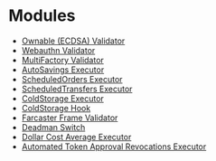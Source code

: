 # Modules

- [Ownable (ECDSA) Validator](https://github.com/rhinestonewtf/modulekit/tree/main/examples/src/OwnableValidator)
- [Webauthn Validator](https://github.com/rhinestonewtf/modulekit/tree/main/examples/src/WebauthnValidator)
- [MultiFactory Validator](https://github.com/rhinestonewtf/modulekit/tree/main/examples/src/MultiFactor)
- [AutoSavings Executor](https://github.com/rhinestonewtf/modulekit/tree/main/examples/src/AutoSavings)
- [ScheduledOrders Executor](https://github.com/rhinestonewtf/modulekit/tree/main/examples/src/ScheduledTransactions)
- [ScheduledTransfers Executor](https://github.com/rhinestonewtf/modulekit/tree/main/examples/src/ScheduledTransactions)
- [ColdStorage Executor](https://github.com/rhinestonewtf/modulekit/tree/main/examples/src/ColdStorage)
- [ColdStorage Hook](https://github.com/rhinestonewtf/modulekit/tree/main/examples/src/ColdStorage)
- [Farcaster Frame Validator](https://github.com/Destiner/module-frame/blob/main/src/FrameValidator.sol)
- [Deadman Switch](https://github.com/rhinestonewtf/modulekit/tree/main/examples/src/DeadmanSwitch)
- [Dollar Cost Average Executor](https://github.com/rhinestonewtf/modulekit/tree/main/examples/src/DollarCostAverage)
- [Automated Token Approval Revocations Executor](https://github.com/rhinestonewtf/modulekit/tree/main/examples/src/TokenRevocation)
